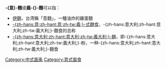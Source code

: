 {{TA
|1=zh-hans:面;zh-hant:麵;
|2=zh-hans:意式;zh-hant:意式;zh-tw:義式;
}}
'''-{意}-麵'''或'''義-{}-麵'''可以指：
*[[伊麵|伊麵]]，台湾稱「意麵」，一種油炸的雞蛋麵
*[[意式麵食|-{zh-hans:意;zh-hant:意;zh-tw:義;}-式麵食]]，-{zh-hans:意大利;zh-hant:意大利;zh-tw:義大利;}-麵食的总称
*[[意大利粉|-{zh-hans:意大利;zh-hant:意大利;zh-tw:義大利;}-麵]]，即-{zh-hans:意大利;zh-hant:意大利;zh-tw:義大利;}-粉，一种-{zh-hans:意大利;zh-hant:意大利;zh-tw:義大利;}-麵食

{{Disambig|Cat=二字消歧义}}
[[Category:中式面条|Category:中式面条]]
[[Category:意式面食|Category:意式面食]]